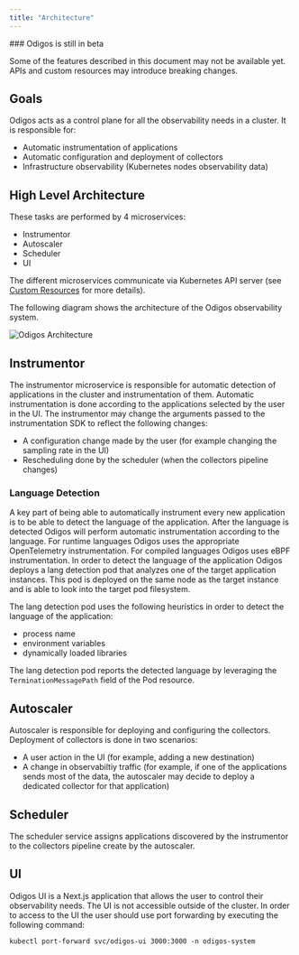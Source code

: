 ```yaml
---
title: "Architecture"
---
```


<Note>
  ### Odigos is still in beta 
  
  Some of the features described in this document
  may not be available yet. APIs and custom resources may introduce breaking
  changes.

</Note>

## Goals

Odigos acts as a control plane for all the observability needs in a cluster. It
is responsible for:

- Automatic instrumentation of applications
- Automatic configuration and deployment of collectors
- Infrastructure observability (Kubernetes nodes observability data)

## High Level Architecture

These tasks are performed by 4 microservices:

- Instrumentor
- Autoscaler
- Scheduler
- UI

The different microservices communicate via Kubernetes API server (see
[Custom Resources](/custom-resources) for more details).

The following diagram shows the architecture of the Odigos observability system.

<Frame>
    <img src="/images/odigos_arch.png" alt="Odigos Architecture" />
</Frame>

## Instrumentor

The instrumentor microservice is responsible for automatic detection of
applications in the cluster and instrumentation of them. Automatic
instrumentation is done according to the applications selected by the user in
the UI. The instrumentor may change the arguments passed to the instrumentation
SDK to reflect the following changes:

- A configuration change made by the user (for example changing the sampling
  rate in the UI)
- Rescheduling done by the scheduler (when the collectors pipeline changes)

### Language Detection

A key part of being able to automatically instrument every new application is to
be able to detect the language of the application. After the language is
detected Odigos will perform automatic instrumentation according to the
language. For runtime languages Odigos uses the appropriate OpenTelemetry
instrumentation. For compiled languages Odigos uses eBPF instrumentation. In
order to detect the language of the application Odigos deploys a lang detection
pod that analyzes one of the target application instances. This pod is deployed
on the same node as the target instance and is able to look into the target pod
filesystem.

The lang detection pod uses the following heuristics in order to detect the
language of the application:

- process name
- environment variables
- dynamically loaded libraries

The lang detection pod reports the detected language by leveraging the
`TerminationMessagePath` field of the Pod resource.

## Autoscaler

Autoscaler is responsible for deploying and configuring the collectors.
Deployment of collectors is done in two scenarios:

- A user action in the UI (for example, adding a new destination)
- A change in observabiltiy traffic (for example, if one of the applications
  sends most of the data, the autoscaler may decide to deploy a dedicated
  collector for that application)

## Scheduler

The scheduler service assigns applications discovered by the instrumentor to the
collectors pipeline create by the autoscaler.

## UI

Odigos UI is a Next.js application that allows the user to control their
observability needs. The UI is not accessible outside of the cluster. In order
to access to the UI the user should use port forwarding by executing the
following command:

```
kubectl port-forward svc/odigos-ui 3000:3000 -n odigos-system
```
